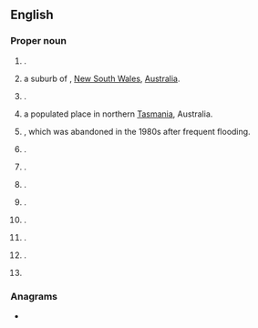 ==English==
{{wikipedia}}

===Proper noun===
{{en-proper noun}}

# {{place|en|town|council area/Scottish Borders|cc/Scotland}} {{q|[[OS]] grid ref NT7234}}.
# a suburb of {{l|en|Bathurst}}, [[New South Wales]], [[Australia]].
# {{place|en|suburb|city/Townsville|s/Queensland|c/Australia}}.
# a populated place in northern [[Tasmania]], Australia.
# {{place|en|former small town|in West|r/Otago|c/New Zealand}}, which was abandoned in the 1980s after frequent flooding.
# {{place|en|coastal village|p/KwaZulu-Natal|c/South Africa}}.
# {{place|en|ghost town|co/San Bernardino County|s/California|c/USA}}.
# {{place|en|former settlement|co/Fresno County|s/California}}.
# {{place|en|village|co/Scott County|s/Missouri|c/USA}}.
# {{place|en|unincorporated community|co/Clackamas County|s/Oregon|c/USA}}.
# {{place|en|unincorporated community|co/Lincoln County|s/Tennessee|c/USA}}.
# {{place|en|city/county seat|co/Cowlitz County|s/Washington|c/USA}}.
# {{surname|en}}

{{C|en|New South Wales|Queensland|Tasmania}}

===Anagrams===
* {{anagrams|en|a=eklos|Klose|Lesko|koels|lokes|sloke}}